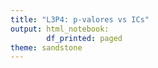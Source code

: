 ```yaml
---
title: "L3P4: p-valores vs ICs"
output: html_notebook:
        df_printed: paged
theme: sandstone
---
```


```r

```

